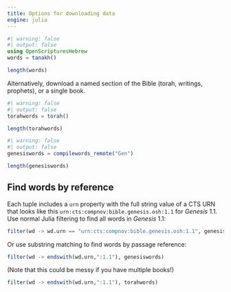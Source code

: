 ```yaml
---
title: Options for downloading data
engine: julia
---
```



```julia
#| warning: false
#| output: false
using OpenScripturesHebrew
words = tanakh()
```

```julia
length(words)
```

Alternatively, download a named section of the Bible (torah, writings, prophets), or a single book.


```julia
#| warning: false
#| output: false
torahwords = torah()
```

```julia
length(torahwords)
```

```julia
#| warning: false
#| output: false
genesiswords = compilewords_remote("Gen")
```

```julia
length(genesiswords)
```


## Find words by reference

Each tuple includes a `urn` property with the full string value of a CTS URN that looks like this `urn:cts:compnov:bible.genesis.osh:1.1` for *Genesis* 1.1. Use normal Julia filtering to find all words in *Genesis* 1.1:

```julia
filter(wd -> wd.urn == "urn:cts:compnov:bible.genesis.osh:1.1", genesiswords)
```


Or use substring matching to find words by passage reference:


```julia
filter(wd -> endswith(wd.urn,":1.1"), genesiswords)
```

(Note that this could be messy if you have multiple books!)


```julia
filter(wd -> endswith(wd.urn,":1.1"), torahwords)
```